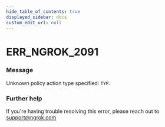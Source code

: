 ```yaml
---
hide_table_of_contents: true
displayed_sidebar: docs
custom_edit_url: null
---
```



# ERR_NGROK_2091

### Message

Unknown policy action type specified: `TYP`.

### Further help

If you're having trouble resolving this error, please reach out to [support@ngrok.com](mailto:support@ngrok.com?subject=Help%20with%20ERR_NGROK_2091)

<ErrorDetails error="err_ngrok_2091" />

